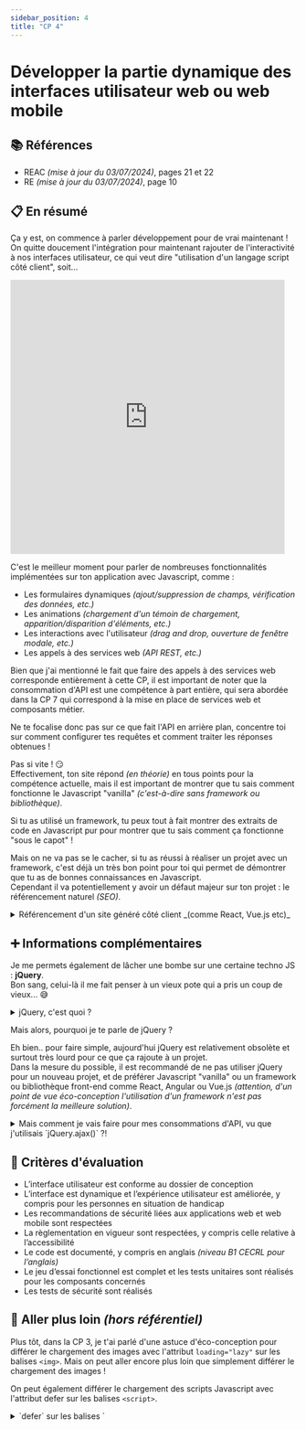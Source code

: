 ```yaml
---
sidebar_position: 4
title: "CP 4"
---
```



# Développer la partie dynamique des interfaces utilisateur web ou web mobile

## 📚 Références

- REAC _(mise à jour du 03/07/2024)_, pages 21 et 22
- RE _(mise à jour du 03/07/2024)_, page 10

## 📋 En résumé

Ça y est, on commence à parler développement pour de vrai maintenant ! On quitte doucement l'intégration pour maintenant rajouter de l'interactivité à nos interfaces utilisateur, ce qui veut dire "utilisation d'un langage script côté client", soit...

<iframe
  src="https://giphy.com/embed/SvFocn0wNMx0iv2rYz"
  width="480"
  height="480"
  frameBorder="0"
  class="mx-auto my-4"
></iframe>

C'est le meilleur moment pour parler de nombreuses fonctionnalités implémentées sur ton application avec Javascript, comme :

- Les formulaires dynamiques _(ajout/suppression de champs, vérification des données, etc.)_
- Les animations _(chargement d'un témoin de chargement, apparition/disparition d'éléments, etc.)_
- Les interactions avec l'utilisateur _(drag and drop, ouverture de fenêtre modale, etc.)_
- Les appels à des services web _(API REST, etc.)_

<Admonition type="warning" title="Consommation d'API">
Bien que j'ai mentionné le fait que faire des appels à des services web corresponde entièrement à cette CP, il est important de noter que la consommation d'API est une compétence à part entière, qui sera abordée dans la CP 7 qui correspond à la mise en place de services web et composants métier.

Ne te focalise donc pas sur ce que fait l'API en arrière plan, concentre toi sur comment configurer tes requêtes et comment traiter les réponses obtenues !

</Admonition>

<Admonition type="type" icon="🤔" title="Mon site est fait avec React/Angular/Vue.js, donc je valide automatiquement cette CP ?">

Pas si vite ! 😏  
Effectivement, ton site répond _(en théorie)_ en tous points pour la compétence actuelle, mais il est important de montrer que tu sais comment fonctionne le Javascript "vanilla" _(c'est-à-dire sans framework ou bibliothèque)_.

Si tu as utilisé un framework, tu peux tout à fait montrer des extraits de code en Javascript pur pour montrer que tu sais comment ça fonctionne "sous le capot" !

Mais on ne va pas se le cacher, si tu as réussi à réaliser un projet avec un framework, c'est déjà un très bon point pour toi qui permet de démontrer que tu as de bonnes connaissances en Javascript.  
Cependant il va potentiellement y avoir un défaut majeur sur ton projet : le référencement naturel _(SEO)_.

</Admonition>

<details>

<summary>
  Référencement d'un site généré côté client _(comme React, Vue.js etc)_
</summary>

Les sites web générés côté client _(ou "client-side rendering")_ ont un défaut majeur : ils ne sont pas très bien référencés par les moteurs de recherche.

En effet, les moteurs de recherche ont du mal à lire le contenu d'un site généré côté client, car ils n'exécutent pas le Javascript.  
C'est pour cela qu'il est recommandé de mettre en place un rendu côté serveur _(ou "server-side rendering")_ pour améliorer le référencement naturel de ton site.

Si tu veux en savoir plus sur le sujet, tu peux consulter [cet article de Google](https://web.dev/articles/rendering-on-the-web?hl=fr#rendering-terminology).

De mon côté, je recommande énormément de passer par le framework [Vike](https://vike.dev/) qui permet de générer des sites web ultra-rapides avec un rendu côté serveur et un rendu côté client, le tout en utilisant Vue.js, React ou (presque) n'importe quel autre framework front-end Javascript !

Tu as aussi la possibilité d'utiliser [Next.js](https://nextjs.org/) pour React, [Nuxt.js](https://nuxtjs.org/) pour Vue.js ou [SvelteKit](https://kit.svelte.dev/) pour Svelte qui permettent de faire du rendu côté serveur.

</details>

## ➕ Informations complémentaires

Je me permets également de lâcher une bombe sur une certaine techno JS : **jQuery**.  
Bon sang, celui-là il me fait penser à un vieux pote qui a pris un coup de vieux... 😅

<details>

<summary>jQuery, c'est quoi ?</summary>

jQuery est une bibliothèque Javascript qui a été très populaire dans les années 2000 et 2010.
Elle a été créée pour simplifier l'écriture de scripts Javascript et pour faciliter la manipulation du DOM.

jQuery a été très utilisée pour les animations, les requêtes AJAX, la manipulation du DOM, etc.
Mais depuis l'arrivée des frameworks front-end comme React, Angular ou Vue.js, jQuery a perdu de sa superbe et est de moins en moins utilisée.

Cependant, il est toujours bon de connaître jQuery, car il est possible que tu tombes sur un projet qui l'utilise encore, comme sur des templates Wordpress qui commencent à dater par exemple.

</details>

Mais alors, pourquoi je te parle de jQuery ?

Eh bien.. pour faire simple, aujourd'hui jQuery est relativement obsolète et surtout très lourd pour ce que ça rajoute à un projet.  
Dans la mesure du possible, il est recommandé de ne pas utiliser jQuery pour un nouveau projet, et de préférer Javascript "vanilla" ou un framework ou bibliothèque front-end comme React, Angular ou Vue.js _(attention, d'un point de vue éco-conception l'utilisation d'un framework n'est pas forcément la meilleure solution)_.

<details>

<summary>
  Mais comment je vais faire pour mes consommations d'API, vu que j'utilisais
  `jQuery.ajax()` ?!
</summary>

Tout doux, tout doux, il existe une solution ! 😎

Si je te parle des requêtes XHR _(XMLHttpRequest)_ tu me dis... ?

> "Mais c'est vieux ça, c'est pas du tout à la mode !"

Et tu as raison, mais si maintenant je te dis qu'il y a une autre solution, native, plus moderne et plus performante, tu me dis... ?

> "Fetch !"

**Et sinon, pour faire simple :**

Fetch est une API plus moderne et plus simple à utiliser que les requêtes XHR, et elle est supportée par tous les navigateurs modernes.  
 Elle permet de faire des requêtes HTTP de manière asynchrone et de gérer les réponses de manière plus simple.

<Tabs>
  <TabItem value="🥉 XHR">

```javascript showLineNumbers
const xhr = new XMLHttpRequest();
xhr.open("GET", "https://api.exemple.com/data", true);
xhr.onreadystatechange = function () {
  if (xhr.readyState === 4 && xhr.status === 200) {
    console.log(JSON.parse(xhr.responseText));
  }
};
xhr.send();
```

  </TabItem>

<TabItem value="🥈 jQuery">

```javascript showLineNumbers
$.ajax({
  url: "https://api.exemple.com/data",
  method: "GET",
  success: function (data) {
    console.log(data);
  },
});
```

</TabItem>

<TabItem value="🥇🏆 Fetch">

```javascript showLineNumbers
fetch("https://api.exemple.com/data")
  .then((response) => response.json())
  .then((data) => console.log(data));
```

</TabItem>
</Tabs>

Non seulement `fetch` est plus simple à utiliser et comprendre _(contrairement à XMLHttpRequest)_ mais elle est également plus légère que `jQuery.ajax()` puisqu'elle est native au navigateur ! Alors pourquoi s'en priver ? 😉

</details>

## 🎯 Critères d'évaluation

- L’interface utilisateur est conforme au dossier de conception
- L’interface est dynamique et l’expérience utilisateur est améliorée, y compris pour les personnes en situation de handicap
- Les recommandations de sécurité liées aux applications web et web mobile sont respectées
- La règlementation en vigueur sont respectées, y compris celle relative à l’accessibilité
- Le code est documenté, y compris en anglais _(niveau B1 CECRL pour l’anglais)_
- Le jeu d’essai fonctionnel est complet et les tests unitaires sont réalisés pour les composants concernés
- Les tests de sécurité sont réalisés

## 🤯 Aller plus loin _(hors référentiel)_

Plus tôt, dans la CP 3, je t'ai parlé d'une astuce d'éco-conception pour différer le chargement des images avec l'attribut `loading="lazy"` sur les balises `<img>`. Mais on peut aller encore plus loin que simplement différer le chargement des images !

On peut également différer le chargement des scripts Javascript avec l'attribut defer sur les balises `<script>`.

<details>

<summary>`defer` sur les balises `<script>`</summary>

Si ça te rassure, ça ne cassera pas ton site web et au contraire, ça peut même l'améliorer !
L'intérêt premier de cet attribut est de différer l'exécution du script jusqu'à ce que le document HTML soit entièrement chargé.

L'avantage de cette technique est qu'on va demander au navigateur de charger le script en parallèle du reste du contenu, sans bloquer le chargement de la page.
Comme ça : pas de page blanche pendant le chargement du script, et le script sera exécuté une fois que le navigateur aura fini de charger le reste de la page !

```html
<script src="script.js" defer></script>
```

</details>

Maintenant, on sait qu'on peut charger de manière "asynchrone" nos images et nos scripts, mais ce n'est toujours pas terminé.. 😏

Prenons l'exemple d'un site qui incorpore plusieurs dizaines de vidéos Youtube sur une seule page. On aura donc des `<iframe>` qui vont charger des vidéos Youtube, et ça, c'est pas très éco-responsable... 😕  
Mais on peut améliorer notre page en mettant en place une légère interaction Javascript pour charger l'iframe uniquement si l'utilisateur clique sur un bouton !

<details>

<summary>
  Chargement d'un iframe Youtube uniquement au clic de l'utilisateur
</summary>

<Tabs>
<TabItem value="HTML - 1ère étape">
```html showLineNumbers
<div
class="iframe-container"
data-src="https://www.youtube.com/watch?v=dQw4w9WgXcQ"
data-width="1280"
data-height="720"
>
  <img src="https://img.youtube.com/vi/dQw4w9WgXcQ/maxresdefault.jpg" loading="lazy">
  <button type="button" class="iframe-loader">Charger la vidéo</button>
</div>
```
</TabItem>

<TabItem value="Javascript - 2ème étape">

```javascript showLineNumbers
document.querySelectorAll('button.iframe-loader').forEach((button: HTMLButtonElement) => {
  // Pour chaque bouton qui doit charger un iframe, on écoute le clic dessus
  button.addEventListener('click', () => {
      // On récupère le container de l'iframe, qui dans notre exemple est la balise parente du bouton
      const container: HTMLElement | null = button.closest('.iframe-container');

      // Si le container n'existe pas, on arrête l'exécution de la fonction pour éviter un plantage
      if (!container) return;

      const { src, width, height } = container.dataset as {
          src: string,
          width: string,
          height: string
      };

      // On prépare notre iframe avec les données stockées dans le container
      const iframe = document.createElement('iframe');
      iframe.setAttribute('src', src);
      iframe.setAttribute('width', width);
      iframe.setAttribute('height', height);

      // On supprime le contenu du container pour y ajouter notre iframe
      container.innerHTML = '';
      container.appendChild(iframe);
  });

});

```

</TabItem>
</Tabs>
</details>

<details>

<summary>
  Mais ça fait beaucoup de code juste pour charger des iframes, c'est vraiment
  nécessaire ?
</summary>

Pour être franc, il n'y a pas de solution idéale. Mais on peut améliorer les performances du site et gagner en sobriété numérique en ne chargeant pas des ressources lourdes inutilement.

Est-ce que tu savais que le simple fait de charger un iframe d'une vidéo Youtube demande au navigateur de faire une dizaine de requêtes HTTP pour charger la vidéo, les scripts et les styles de Youtube ? Imagine si on mixe plusieurs sources pour nos iframes, comme Dailymotion, Vimeo, etc. 😱

Et le pire dans tout ça, c'est que le navigateur va charger ces ressources même si l'utilisateur ne comptait pas regarder la vidéo !
Alors autant faire en sorte que notre site réponde au besoin de l'utilisateur, sans pour autant supprimer les fonctionnalités _(comme nos iframes)_ qui peuvent être utiles.

</details>

---

## 🧠 Documentations

- [MDN Web Docs - Attribut `loading` sur les balises `<img>`](https://developer.mozilla.org/fr/docs/Web/HTML/Element/img#loading)
- [MDN Web Docs - Attribut `defer` sur les balises `<script>`](https://developer.mozilla.org/fr/docs/Web/HTML/Element/script#defer)
- [MDN Web Docs - Attribut `data-*`](https://developer.mozilla.org/fr/docs/Web/HTML/Global_attributes/data-*)
- [MDN Web Docs - `fetch`](https://developer.mozilla.org/fr/docs/Web/API/Fetch_API)
- [Wikipédia - API](https://fr.wikipedia.org/wiki/Interface_de_programmation)

## 🛠️ Outils

- [Vike - Framework front-end pour un rendu côté serveur et côté client](https://vike.dev/)
- [Next.js - Framework pour React avec rendu côté serveur](https://nextjs.org/)
- [Nuxt.js - Framework pour Vue.js avec rendu côté serveur](https://nuxtjs.org/)
- [SvelteKit - Framework pour Svelte avec rendu côté serveur](https://kit.svelte.dev/)
